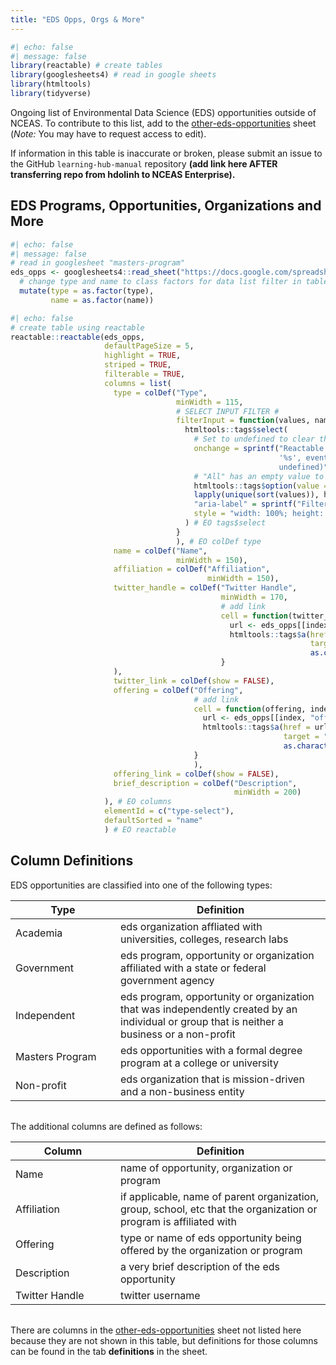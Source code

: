 ```yaml
---
title: "EDS Opps, Orgs & More"
---
```


```r
#| echo: false
#| message: false
library(reactable) # create tables
library(googlesheets4) # read in google sheets
library(htmltools)
library(tidyverse)
```

Ongoing list of Environmental Data Science (EDS) opportunities outside of NCEAS. To contribute to this list, add to the [other-eds-opportunities](https://docs.google.com/spreadsheets/d/1y5_7cpGG1eb56cnMZl9sb-AbfaSCc3hidZjs5L7VZoA/edit?usp=sharing) sheet (*Note:* You may have to request access to edit).

If information in this table is inaccurate or broken, please submit an issue to the GitHub `learning-hub-manual` repository **(add link here AFTER transferring repo from hdolinh to NCEAS Enterprise).**

## EDS Programs, Opportunities, Organizations and More

```r
#| echo: false
#| message: false
# read in googlesheet "masters-program"
eds_opps <- googlesheets4::read_sheet("https://docs.google.com/spreadsheets/d/1y5_7cpGG1eb56cnMZl9sb-AbfaSCc3hidZjs5L7VZoA/edit?usp=sharing", sheet = "eds-opps") %>% 
  # change type and name to class factors for data list filter in table
  mutate(type = as.factor(type),
         name = as.factor(name))
```

```r
#| echo: false
# create table using reactable
reactable::reactable(eds_opps,
                     defaultPageSize = 5,
                     highlight = TRUE,
                     striped = TRUE,
                     filterable = TRUE,
                     columns = list(
                       type = colDef("Type",
                                     minWidth = 115,
                                     # SELECT INPUT FILTER #
                                     filterInput = function(values, name) {
                                       htmltools::tags$select(
                                         # Set to undefined to clear the filter
                                         onchange = sprintf("Reactable.setFilter('type-select',
                                                            '%s', event.target.value ||
                                                            undefined)", name),
                                         # "All" has an empty value to clear the filter, and is the default option
                                         htmltools::tags$option(value = "", "All"),
                                         lapply(unique(sort(values)), htmltools::tags$option),
                                         "aria-label" = sprintf("Filter %s", name),
                                         style = "width: 100%; height: 28px;"
                                       ) # EO tags$select
                                     }
                                     ), # EO colDef type
                       name = colDef("Name",
                                     minWidth = 150),
                       affiliation = colDef("Affiliation",
                                            minWidth = 150),
                       twitter_handle = colDef("Twitter Handle",
                                               minWidth = 170,
                                               # add link
                                               cell = function(twitter_handle, index) {
                                                 url <- eds_opps[[index, "twitter_link"]]
                                                 htmltools::tags$a(href = url,
                                                                   target = "_blank",
                                                                   as.character(twitter_handle))
                                               }
                       ), 
                       twitter_link = colDef(show = FALSE),
                       offering = colDef("Offering",
                                         # add link
                                         cell = function(offering, index) {
                                           url <- eds_opps[[index, "offering_link"]]
                                           htmltools::tags$a(href = url,
                                                             target = "_blank",
                                                             as.character(offering))
                                         }
                                         ),
                       offering_link = colDef(show = FALSE),
                       brief_description = colDef("Description", 
                                                  minWidth = 200)
                     ), # EO columns
                     elementId = c("type-select"),
                     defaultSorted = "name"
                     ) # EO reactable


```

## Column Definitions

EDS opportunities are classified into one of the following types:

::: border
| **Type**        | **Definition**                                                                                                                               |
|------------------------|------------------------------------------------|
| Academia        | eds organization affliated with universities, colleges, research labs                                                                        |
| Government      | eds program, opportunity or organization affiliated with a state or federal government agency                                                |
| Independent     | eds program, opportunity or organization that was independently created by an individual or group that is neither a business or a non-profit |
| Masters Program | eds opportunities with a formal degree program at a college or university                                                                    |
| Non-profit      | eds organization that is mission-driven and a non-business entity                                                                            |
:::

[The additional columns are defined as follows:]{style="display:inline-block; margin-top:1rem; margin-bottom:0rem;"}

::: border
| Column         | Definition                                                                                                         |
|------------------------|------------------------------------------------|
| Name           | name of opportunity, organization or program                                                                       |
| Affiliation    | if applicable, name of parent organization, group, school, etc that the organization or program is affiliated with |
| Offering       | type or name of eds opportunity being offered by the organization or program                                       |
| Description    | a very brief description of the eds opportunity                                                                    |
| Twitter Handle | twitter username                                                                                                   |
:::

[There are columns in the [other-eds-opportunities](https://docs.google.com/spreadsheets/d/1y5_7cpGG1eb56cnMZl9sb-AbfaSCc3hidZjs5L7VZoA/edit?usp=sharing) sheet not listed here because they are not shown in this table, but definitions for those columns can be found in the tab **definitions** in the sheet.]{style="display:inline-block; margin-top:1rem; margin-bottom:0rem;"}
